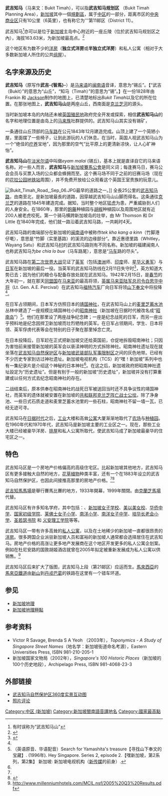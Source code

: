 {{NoteTA
|1=zh-hk: 白思華; zh-tw: 波西爾;zh-cn: 白思华;zh-sg: 白思华;
|2=zh-hk: 馬來之虎; zh-tw: 馬來之虎;zh-cn: 马来之虎;zh-sg: 马来亚之虎;
|3=zh-hk: 英聯邦; zh-tw: 大英國協;zh-cn: 英联邦;zh-sg: 共和联邦;
|4=zh-hk: 東盟; zh-tw: 東協;zh-cn: 东盟;zh-sg: 亚细安;
|5=zh:洋房; zh-hans:别墅; zh-hant:別墅; zh-sg:洋房;
|6=zh:独立式洋房; zh-hans:独栋别墅; zh-hant:獨棟別墅; zh-sg:独立式洋房;
|7=zh:半独立式洋房; zh-hans:可住两家人的连排别墅; zh-hant:可住兩家人的連排別墅; zh-sg:半独立式洋房;
|8=zh:排屋; zh-hans:连排别墅; zh-hant:連排別墅; zh-sg:排屋;
|9=zh:淡米尔; zh-cn:泰米尔; zh-tw:坦米爾; zh-hk:泰米爾; zh-sg:淡米尔;
|G1=melayu
}}
{{SG neighbourhood
|imagemap=
|englishname=Bukit Timah
|chinesename=武吉知马
|poj=Bú-kiat Ti-má
|pinyin=Wǔjízhīmǎ
|malayname=Bukit Timah
|tamilname=புக்கித் திமா
}}
{{Infobox Mountain
 | Name = 武吉知马<br />Bukit Timah
 | Photo = Bukit Timah.jpg
 | Caption = 武吉知马山顶, 是新加坡海拔最高的地方。
 | Elevation = 163.63 米 (537 英尺)
 | Prominence =
 | Location = {{SIN}}
 | Range =
 | pushpin_map            = Singapore
 | pushpin_label_position = 
 | pushpin_map_caption    = 武吉知馬山的位置
 | pushpin_mapsize        =
 | coordinates_ref= 
 | latd=  |latm=  |lats= |latNS= N
 | longd= |longm= |longs= |longEW= E
 | coordinates = {{coord|1|21|16.85|N|103|46|34.95|E|type:mountain_region:SG|display=it}}
 | Topographic map =
 | Type = [[丘陵|丘陵]]
 | Age =
 | First ascent  =
 | Easiest route =
 | Listing  = [[各国最高点列表|各国最高点列表]]
 | Translation   = "产锡丘"
 | Language      = [[马来语|马来语]]
 | Pronunciation =
}} 
'''武吉知马'''（马来文：Bukit Timah），可以指'''武吉知马规划区''' （Bukit Timah Planning Area），[[新加坡|新加坡]]其中一個[[新加坡規劃區|規劃區]]，属于[[新加坡中区|中区]]的一部分，距离市区的[[中央商业区|中央商业区]]只有10公里（6英里），也有称它为'''第11邮区（District 11）。

武吉知马<ref>有时误称为“武吉知马山”</ref>亦可以是位于[[新加坡|新加坡]]主岛中心附近的一座丘陵（位於武吉知马规划区之內），海拔163.63米，为新加坡最高点。<ref name=sing>{{Cite web|url=http://www.singaporesights.com/sight/bukit-timah-nature-reserve-%E2%80%93-host-highest-hill-singapore |title=Bukit Timah Nature Reserve – Host The Highest Hill in The Singapore |accessdate=2009-10-31 |work=SingaporeSights.com |publisher= |date= |deadurl=yes |archiveurl=https://web.archive.org/web/20090329092241/http://www.singaporesights.com/sight/bukit-timah-nature-reserve-%E2%80%93-host-highest-hill-singapore |archivedate=2009-03-29 }}</ref> 

这个地区有为数不少的[[洋房|洋房]]（'''独立式洋房'''或'''半独立式洋房'''）和私人公寓（相对于大多数新加坡人所住的公共[[组屋|组屋]]）。

== 名字来源及历史 ==
'''武吉知马'''（原写作'''武吉-{智馬}-'''）是[[马来语|马来语]]的[[闽南语|闽南语]]音译，意思为“锡丘”。【“武吉（Bukit）”的意思为“山丘”，“知马（Timah）”的意思为“锡”。】在一份1828年由Frankin 和 [[Philip_Jackson_(surveyor)|Jackson]]制作的地图上，已清楚地标出''Bukit Timah''以及它的所在位置。在那张地图上，'''武吉知马山'''是两座山丘，西南面是[[克兰芝河|克兰芝河]]的源头。

当时新加坡本岛的内陆还未被[[英国|英国]][[殖民地|殖民地]]政府完全开发或探索，相信'''武吉知马山'''的名字和地理位置是由岛上的[[马来族|马来族]]社群提供的。武吉知马山其实没有锡矿，{{fact|据说原本的马来语名称也不是''Bukit Timah''，而是''Bukit Temak''；意思是「长满Temak树的山丘」。但对欧洲人来说，马来[[发音|发音]]的「Temak」听起来就像「Timah」，所以就以讹传讹变成今天的'''Bukit Timah'''。|time=2009-10-13}} {{fact|也有人说''timah'' 是一个很常见的马来女性名字''Fatimah''的简写。|time=2009-10-13}}

一条通往山丘顶部的[[马车|马车]][[道路|路]]在公元1843年12月建造完成。山顶上建了一个简陋小屋，里面摆了一些椅子，让到此游玩的人们休息。在当时，英国人视武吉知马山为一个“绝佳的[[疗养|疗养]]宝地”，因为那里的空气“比平原上的更清新凉快，让人心旷神怡”。

'''武吉知马山'''在[[淡米尔语|淡米尔语]]中叫做''eyam malai'' (锡丘)，基本上就是直译自它的马来语名称。对一些人而言，'''武吉知马'''与[[新加坡賽馬公會|新加坡賽馬公會]]是同义词；每逢赛马日，赛马公会会员与买票入场的公众都会蜂拥而至。这个赛马场不同于之前的旧赛马场（现在的[[花拉公园地铁站|花拉公园地铁站]]周围），并不免费开放给公众观看这个英国王室贵族的玩意儿。

[[File:Bukit_Timah_Road,_Sep_06.JPG|thumb]]最早的道路之一。]]
全長25公里的[[武吉知马路|武吉知马路]]，由南至北，是新加坡最長的道路，因穿越武吉知马山山脚而得名。这条通往[[克兰芝|克兰芝]]的道路在1845年建造完成。据知，当时整个地区猛[[虎|虎]]为患，严重威胁到人们的人身安全。在1860年，那里的[[鉤藤屬|鉤藤]]种植园与[[黑胡椒|胡椒]]种植园以及周围地区就有近200人被老虎咬死。第一个骑马横跨新加坡岛的壮举，由 Mr Thomson 和 Dr Little 在1840年完成，他们就一路沿着武吉知马路，一共耗时4天。

武吉知马路的南端部分在新加坡的[[闽南语|闽南语]]中被称作''tek kha kang a kinn''（竹脚港仔墘），意思是“竹脚（实里基路）的溪流的边缘部分”。靠近惠德里路（Whitley，Wayang Satu）和武吉知马[[村|村]]的武吉知马路则有不同名称。新加坡的福建闽南人也称武吉知马为''be chia lo bue''（马车路尾），意思是“[[马车|马车]]路的尽头”。

武吉知马路在[[第二次世界大战|第二次世界大战]]见证了[[英军|英军]]（包括[[澳洲|澳洲]]师、[[印度|印度]]师、[[星华义勇军|星华义勇军]]）与[[日军|日军]]在新加坡的最后一役。当英军的武吉知马防线在2月11日失守时<ref name=maly>{{Cite web |url=http://www.angelfire.com/ca2/shammons/invasion.html |title=Japanese Invasion of Malaysia |accessdate=2009-10-31 |work= |publisher= |date= |archive-date=2021-02-07 |archive-url=https://web.archive.org/web/20210207122502/https://www.angelfire.com/ca2/shammons/invasion.html |dead-url=no }}</ref>，英方知道大势已去；因为他们的粮仓与配备存放处就在武吉知马。1942年2月15日，是[[春节|春节]]的大年初一，就在那天[[同盟国|同盟国]]在[[马来亚|马来亚]]的最高将领，[[英属马来亚|英属马来亚]][[陆军|陆军]][[总司令|总司令]][[白思华|白思华]][[中将|中将]]（Lt. Gen. A.E. Percival）在武吉知马[[福特汽车|福特汽车]]厂向日军将领[[山下奉文|山下奉文]]中将投降<ref name=maly/>。

在日军占领期间，日本军方仿照日本的[[靖国神社|靖国神社]]，在武吉知马山上的[[麦里芝蓄水池|麦里芝蓄水池]]丛林中建造了一座规模比靖国神社小的[[昭南神社|昭南神社]]（新加坡在日据时代被改名成“[[昭南岛|昭南岛]]”）<ref name=hey>（英语原音、华语配音）Search for Yamashita's treasure【寻找山下奉文的宝藏】. (1996年). Hey Singapore. Series 2, episode 2.【嘿新加坡，第2系列，第2集】 新加坡: 新加坡电视机构（[[新傳媒私人有限公司|新传媒]]的前身）.</ref>。他们在那里设了两座战争纪念碑；一座是纪念战死的日军，而另一座出乎预料地是纪念因捍卫新加坡而壮烈牺牲的英军。在日军占领期间，学生、日本将领、英军俘虏代表等会在特别的日子聚在那里悼念亡灵。

在日本投降后，日军赶在正式把新加坡交还给英国前，仓促地拆毁昭南神社；只因为害怕前来接管新加坡的英军会以亵渎神明的方式拆除神社。昭南神社遗址现在就坐落在[[武吉知马自然保护区|武吉知马自然保护区]]与[[新加坡武装部队|新加坡武装部队]][[军事限制区|军事限制区]]之间的灰色地带。已经有不少历史专家到访过神社遗址。新加坡电视机构（TCS）的“嘿！新加坡”系列中也有一集纪录片是介绍这个神秘的日本神社<ref name=hey/>。在这之后，新加坡政府把昭南神社遗址設定为“历史遗址”。但是有别于一般的新加坡“历史遗址”，新加坡并没有打算重建或以任何方式去纪念昭南神社的存在。

二战结束后，原本供奉在昭南神社的战死日军被送回当时还不具争议性的靖国神社，而英军的遗体就被安置在新加坡的[[共和联邦|共和联邦]][[克兰芝阵亡战士公坟|克兰芝阵亡战士公坟]]。除了净身池、一些日式石质走道和麦里芝蓄水池里的一些石柱，昭南神社不留一墙一瓦，已经无迹可寻。

武吉知马在[[新加坡日治時期|日据时代]]之后，[[工业|工业]]大楼和高耸[[公寓|公寓]]大厦渐渐地取代了[[农场|农场]]与[[种植业|种植园]]。 在1960年代和1970年代，武吉知马是新加坡主要的工业区之一。现在，那些工业大楼已经被豪华洋房、[[排屋|排屋]]和私人公寓所取代，使武吉知马成了新加坡最豪华的住宅区之一。

== 特色 ==
武吉知马区是一个房地产价格偏高的高级住宅区。比起新加坡其他地方，武吉知马区有更多接触大自然的地方，[[植物相|花草植物]]种类丰富，还有一个在1883年设立的武吉知马自然保护区，也因此间接推高那里的房地产价格。<ref name=sing/><ref>{{cite web |url=http://singapore.thinkexpats.com/places/67-uniquely-singapore/104-bukit-timah-its-a-jungle-out-there.html |title=Bukit Timah: Its a jungle out there! |author=Laura Senior |work=thinkexpats.com |accessdate=2009-10-31 |deadurl=yes |archiveurl=https://web.archive.org/web/20091213092428/http://singapore.thinkexpats.com/places/67-uniquely-singapore/104-bukit-timah-its-a-jungle-out-there.html |archivedate=2009-12-13 }}</ref>

[[武吉知馬馬場|武吉知馬馬場]]是舉行賽馬比賽的地方，1933年開幕，1999年關閉。由[[克蘭芝馬場|克蘭芝馬場]]代替。

武吉知马区有许多知名学府，其中包括：{{tsl|en|Anglo-Chinese School (Barker Road)|英华中学 (芭克路)}}、[[新加坡女子学校|新加坡女子学校]]、[[美以美女校|美以美女校]]、[[华侨中学_(新加坡)|华侨中学]]、[[国家初级学院|国家初级学院]]、[[莱佛士女子小学|莱佛士女子小学]]、[[南洋小学|南洋小学]]、[[南洋女子中学|南洋女子中学]]、[[培华长老会小学|培华长老会小学]]、[[圣若瑟书院_(新加坡)|圣若瑟书院]] 和 [[义安理工学院|义安理工学院]]等等。

武吉知马区一带有许多高耸的[[私人公寓_(新加坡)|私人公寓]]，以及在土地稀少的新加坡一直都很昂贵的[[洋房|洋房]]。很多跨国企业派驻新加坡人员和富裕的新加坡人通常都会选择居住在武吉知马。房地产价格的高涨让更多地产发展商在这个地区开发更多的私人公寓企划案。例如在杜尼安路的国敦胡姬酒店就曾在2005年拟定被重新发展成为私人公寓以供销售。<ref> http://www.millenniumhotels.com/MCIL.nsf/2005%20Q3%20Results.pdf{{dead link|date=2018年1月 |bot=InternetArchiveBot |fix-attempted=yes }} </ref>

武吉知马区后来扩大了版图，武吉知马上段（第21邮区）应运而生。[[馬來西亞|馬來西亞]]的[[馬來亞鐵道|馬來亞鐵道]]由[[新山|新山]]到[[丹戎巴葛|丹戎巴葛]]的铁路在这里有一个错车环道。

== 参见 ==

* [[新加坡地理|新加坡地理]]
* [[新加坡地理極點|新加坡地理極點]]

== 参考资料 ==
{{reflist}}
* Victor R Savage, Brenda S A Yeoh （2003年），''Toponymics - A Study of Singapore Street Names''（地名学：新加坡街道命名考源），Eastern Universities Press, ISBN 981-210-205-1
* 新加坡国家文物局（2002年），''Singapore's 100 Historic Places''（新加坡的100个历史地段），Archipelago Press, ISBN 981-4068-23-3

== 外部链接 ==
* [https://web.archive.org/web/20110829041812/http://www.singaporevr.com/vrs/BukitTimahNatureReserve/VisitorCentre.html 武吉知马自然保护区360度实景互动图]
* [https://web.archive.org/web/20131105121206/http://www.marijan-birus.iz.hr/Chinese/Singapore/prasume.htm 照片评论]

{{新加坡行政区划}}
{{亞洲最高點}}
[[Category:中区_(新加坡)|Category:中区 (新加坡)]]
[[Category:新加坡閩南語音譯地名|Category:新加坡閩南語音譯地名]]
[[Category:國家最高點|Category:國家最高點]]